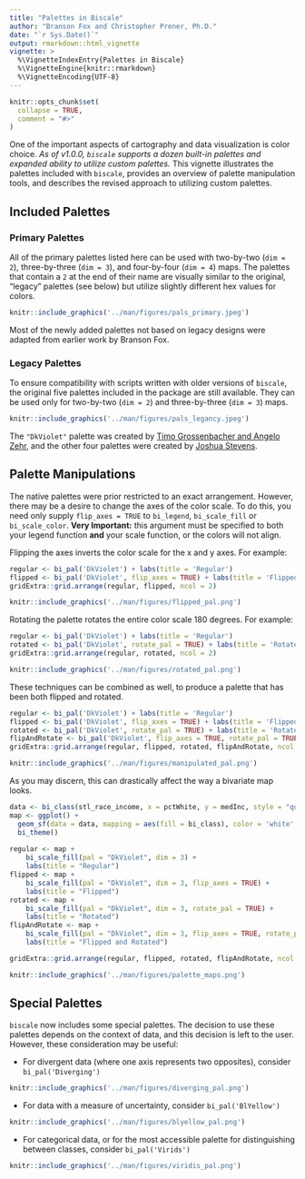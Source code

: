 ```yaml
---
title: "Palettes in Biscale"
author: "Branson Fox and Christopher Prener, Ph.D."
date: "`r Sys.Date()`"
output: rmarkdown::html_vignette
vignette: >
  %\VignetteIndexEntry{Palettes in Biscale}
  %\VignetteEngine{knitr::rmarkdown}
  %\VignetteEncoding{UTF-8}
---
```


```r
knitr::opts_chunk$set(
  collapse = TRUE,
  comment = "#>"
)
```

One of the important aspects of cartography and data visualization is color choice. *As of v1.0.0, `biscale` supports a dozen built-in palettes and expanded ability to utilize custom palettes.* This vignette illustrates the palettes included with `biscale`, provides an overview of palette manipulation tools, and describes the revised approach to utilizing custom palettes.

## Included Palettes
### Primary Palettes
All of the primary palettes listed here can be used with two-by-two (`dim = 2`), three-by-three (`dim = 3`), and four-by-four (`dim = 4`) maps. The palettes that contain a `2` at the end of their name are visually similar to the original, "legacy" palettes (see below) but utilize slightly different hex values for colors. 
```r
knitr::include_graphics('../man/figures/pals_primary.jpeg')
```

Most of the newly added palettes not based on legacy designs were adapted from earlier work by Branson Fox.

### Legacy Palettes
To ensure compatibility with scripts written with older versions of `biscale`, the original five palettes included in the package are still available. They can be used only for two-by-two (`dim = 2`) and three-by-three (`dim = 3`) maps.

```r
knitr::include_graphics('../man/figures/pals_legancy.jpeg')
```

The `"DkViolet"` palette was created by [Timo Grossenbacher and Angelo Zehr](https://timogrossenbacher.ch/2019/04/bivariate-maps-with-ggplot2-and-sf/), and the other four palettes were created by [Joshua Stevens](http://www.joshuastevens.net/cartography/make-a-bivariate-choropleth-map/).

## Palette Manipulations
The native palettes were prior restricted to an exact arrangement. However, there may be a desire to change the axes of the color scale. To do this, you need only supply `flip_axes = TRUE` to `bi_legend`, `bi_scale_fill` or `bi_scale_color`. **Very Important:** this argument must be specified to both your legend function **and** your scale function, or the colors will not align.

Flipping the axes inverts the color scale for the x and y axes. For example:

```r
regular <- bi_pal('DkViolet') + labs(title = 'Regular')
flipped <- bi_pal('DkViolet', flip_axes = TRUE) + labs(title = 'Flipped')
gridExtra::grid.arrange(regular, flipped, ncol = 2)
```
```r
knitr::include_graphics('../man/figures/flipped_pal.png')
```

Rotating the palette rotates the entire color scale 180 degrees. For example:
```r
regular <- bi_pal('DkViolet') + labs(title = 'Regular')
rotated <- bi_pal('DkViolet', rotate_pal = TRUE) + labs(title = 'Rotated')
gridExtra::grid.arrange(regular, rotated, ncol = 2)
```
```r
knitr::include_graphics('../man/figures/rotated_pal.png')
```

These techniques can be combined as well, to produce a palette that has been both flipped and rotated.
```r
regular <- bi_pal('DkViolet') + labs(title = 'Regular')
flipped <- bi_pal('DkViolet', flip_axes = TRUE) + labs(title = 'Flipped')
rotated <- bi_pal('DkViolet', rotate_pal = TRUE) + labs(title = 'Rotated')
flipAndRotate <- bi_pal('DkViolet', flip_axes = TRUE, rotate_pal = TRUE) + labs(title = 'Flipped and Rotated')
gridExtra::grid.arrange(regular, flipped, rotated, flipAndRotate, ncol = 2)
```
```r
knitr::include_graphics('../man/figures/manipulated_pal.png')
```

As you may discern, this can drastically affect the way a bivariate map looks.

```r
data <- bi_class(stl_race_income, x = pctWhite, y = medInc, style = "quantile", dim = 3)
map <- ggplot() +
  geom_sf(data = data, mapping = aes(fill = bi_class), color = 'white', size = 0.1, show.legend = FALSE) +
  bi_theme()
  
regular <- map +
    bi_scale_fill(pal = "DkViolet", dim = 3) +
    labs(title = "Regular")
flipped <- map +
    bi_scale_fill(pal = "DkViolet", dim = 3, flip_axes = TRUE) +
    labs(title = "Flipped")
rotated <- map +
    bi_scale_fill(pal = "DkViolet", dim = 3, rotate_pal = TRUE) +
    labs(title = "Rotated")
flipAndRotate <- map +
    bi_scale_fill(pal = "DkViolet", dim = 3, flip_axes = TRUE, rotate_pal = TRUE) +
    labs(title = "Flipped and Rotated")    

gridExtra::grid.arrange(regular, flipped, rotated, flipAndRotate, ncol = 2)
```
```r
knitr::include_graphics('../man/figures/palette_maps.png')
```

## Special Palettes
`biscale` now includes some special palettes. The decision to use these palettes depends on the context of data, and this decision is left to the user. However, these consideration may be useful:

* For divergent data (where one axis represents two opposites), consider `bi_pal('Diverging')`
```r
knitr::include_graphics('../man/figures/diverging_pal.png')
```

* For data with a measure of uncertainty, consider `bi_pal('BlYellow')`
```r
knitr::include_graphics('../man/figures/blyellow_pal.png')
```

* For categorical data, or for the most accessible palette for distinguishing between classes, consider `bi_pal('Virids')`
```r
knitr::include_graphics('../man/figures/viridis_pal.png')
```
